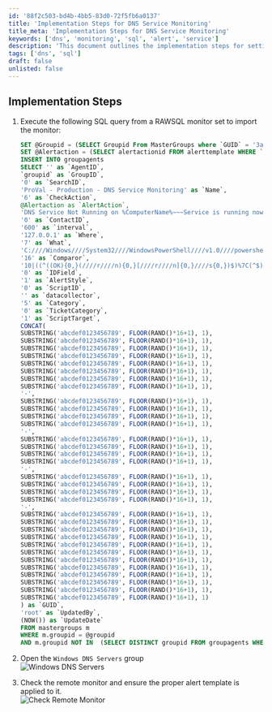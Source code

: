 ```yaml
---
id: '88f2c503-bd4b-4bb5-83d0-72f5fb6a0137'
title: 'Implementation Steps for DNS Service Monitoring'
title_meta: 'Implementation Steps for DNS Service Monitoring'
keywords: ['dns', 'monitoring', 'sql', 'alert', 'service']
description: 'This document outlines the implementation steps for setting up DNS service monitoring using SQL queries in a RAWSQL monitor. It includes detailed instructions for executing the necessary SQL commands and verifying the configuration in the ConnectWise Automate platform.'
tags: ['dns', 'sql']
draft: false
unlisted: false
---
```

## Implementation Steps

1. Execute the following SQL query from a RAWSQL monitor set to import the monitor:

   ```sql
   SET @Groupid = (SELECT Groupid From MasterGroups where `GUID` = '3ac86a4d-f1fb-11e1-b4ec-1231391d2d19' );
   SET @Alertaction = (SELECT alertactionid FROM alerttemplate WHERE `GUID` = 'ee4bc754-faf7-4667-8bba-8d3923c22c3e');
   INSERT INTO groupagents 
   SELECT '' as `AgentID`,
   `groupid` as `GroupID`,
   '0' as `SearchID`,
   'ProVal - Production - DNS Service Monitoring' as `Name`,
   '6' as `CheckAction`,
   @Alertaction as `AlertAction`,
   'DNS Service Not Running on %ComputerName%~~~Service is running now.!!!DNS Service Not Running on %ComputerName%~~~//'DNS//' service is stopped on %ComputerName%. Automate attempted to start the service but failed.' as `AlertMessage`,
   '0' as `ContactID`,
   '600' as `interval`,
   '127.0.0.1' as `Where`,
   '7' as `What`,
   'C:////Windows////System32////WindowsPowerShell////v1.0////powershell.exe -ExecutionPolicy Bypass -Command "$service = (Get-Service -Name //'DNS//' -ErrorAction SilentlyContinue); if ( $Service ) { if ( $Service.Status -ne //'Running//' ) { try { Restart-Service -Name //'DNS//' -Force -WarningAction SilentlyContinue -ErrorAction Stop } catch { return /////"Failed to start the //'DNS//' service. Reason: $($Error[0].Exception.Message)/////" } } }"' as `DataOut`,
   '16' as `Comparor`,
   '10|((^((OK){0,}(////r////n){0,}[////r////n]{0,}////s{0,})$)%7C(^$))|11|((^((OK){0,}(////r////n){0,}[////r////n]{0,}////s{0,})$)%7C(^$))%7C(^((////r////n){0,}[////r////n]{0,}////s{0,})Failed to start the)|10|^((////r////n){0,}[////r////n]{0,}////s{0,})Failed to start the' as `DataIn`,
   '0' as `IDField`,
   '1' as `AlertStyle`,
   '0' as `ScriptID`,
   '' as `datacollector`,
   '5' as `Category`,
   '0' as `TicketCategory`,
   '1' as `ScriptTarget`,
   CONCAT(
   SUBSTRING('abcdef0123456789', FLOOR(RAND()*16+1), 1),
   SUBSTRING('abcdef0123456789', FLOOR(RAND()*16+1), 1),
   SUBSTRING('abcdef0123456789', FLOOR(RAND()*16+1), 1),
   SUBSTRING('abcdef0123456789', FLOOR(RAND()*16+1), 1),
   SUBSTRING('abcdef0123456789', FLOOR(RAND()*16+1), 1),
   SUBSTRING('abcdef0123456789', FLOOR(RAND()*16+1), 1),
   SUBSTRING('abcdef0123456789', FLOOR(RAND()*16+1), 1),
   SUBSTRING('abcdef0123456789', FLOOR(RAND()*16+1), 1),
   '-',
   SUBSTRING('abcdef0123456789', FLOOR(RAND()*16+1), 1),
   SUBSTRING('abcdef0123456789', FLOOR(RAND()*16+1), 1),
   SUBSTRING('abcdef0123456789', FLOOR(RAND()*16+1), 1),
   SUBSTRING('abcdef0123456789', FLOOR(RAND()*16+1), 1),
   '-',
   SUBSTRING('abcdef0123456789', FLOOR(RAND()*16+1), 1),
   SUBSTRING('abcdef0123456789', FLOOR(RAND()*16+1), 1),
   SUBSTRING('abcdef0123456789', FLOOR(RAND()*16+1), 1),
   SUBSTRING('abcdef0123456789', FLOOR(RAND()*16+1), 1),
   '-',
   SUBSTRING('abcdef0123456789', FLOOR(RAND()*16+1), 1),
   SUBSTRING('abcdef0123456789', FLOOR(RAND()*16+1), 1),
   SUBSTRING('abcdef0123456789', FLOOR(RAND()*16+1), 1),
   SUBSTRING('abcdef0123456789', FLOOR(RAND()*16+1), 1),
   '-',
   SUBSTRING('abcdef0123456789', FLOOR(RAND()*16+1), 1),
   SUBSTRING('abcdef0123456789', FLOOR(RAND()*16+1), 1),
   SUBSTRING('abcdef0123456789', FLOOR(RAND()*16+1), 1),
   SUBSTRING('abcdef0123456789', FLOOR(RAND()*16+1), 1),
   SUBSTRING('abcdef0123456789', FLOOR(RAND()*16+1), 1),
   SUBSTRING('abcdef0123456789', FLOOR(RAND()*16+1), 1),
   SUBSTRING('abcdef0123456789', FLOOR(RAND()*16+1), 1),
   SUBSTRING('abcdef0123456789', FLOOR(RAND()*16+1), 1),
   SUBSTRING('abcdef0123456789', FLOOR(RAND()*16+1), 1),
   SUBSTRING('abcdef0123456789', FLOOR(RAND()*16+1), 1),
   SUBSTRING('abcdef0123456789', FLOOR(RAND()*16+1), 1),
   SUBSTRING('abcdef0123456789', FLOOR(RAND()*16+1), 1)
   ) as `GUID`,
   'root' as `UpdatedBy`,
   (NOW()) as `UpdateDate`
   FROM mastergroups m
   WHERE m.groupid = @groupid
   AND m.groupid NOT IN  (SELECT DISTINCT groupid FROM groupagents WHERE `Name` = 'ProVal - Production - DNS Service Monitoring')
   ```

2. Open the `Windows DNS Servers` group  
   ![Windows DNS Servers](../../../static/img/DNS-Service-Monitoring/image_1.png)

3. Check the remote monitor and ensure the proper alert template is applied to it.  
   ![Check Remote Monitor](../../../static/img/DNS-Service-Monitoring/image_2.png)












